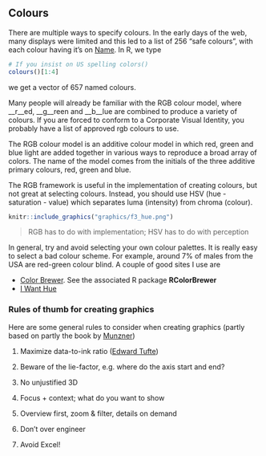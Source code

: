
## Colours

There are multiple ways to specify colours. In the early days of the web, 
many displays were limited and this led to a list of 256 "safe colours", with
each colour having it's on [Name](https://en.wikipedia.org/wiki/Web_colors). In R, 
we type

```r
# If you insist on US spelling colors()
colours()[1:4]
```

we get a vector of 657 named colours.

Many people will already be familiar with the RGB colour model, where __r__ed, __g__reen and __b__lue 
are combined to produce a variety of colours. If you are forced to conform to a Corporate Visual Identity, 
you probably have a list of approved rgb colours to use. 

The RGB colour model is an additive colour model in which red, green and blue light are added together in various ways to reproduce a broad array of colors. The name of the model comes from the initials of the three additive primary colours, red, green and blue.

The RGB framework is useful in the implementation of creating colours, but not great
at selecting colours. Instead, you should use HSV (hue - saturation - value) 
which separates luma (intensity) from chroma (colour).

```r
knitr::include_graphics("graphics/f3_hue.png")
```

> RGB has to do with implementation; HSV has to do with perception

In general, try and avoid selecting your own colour palettes. It is really easy 
to select a bad colour scheme. For example, around 7% of males from the USA are
red-green colour blind. A couple of good sites I use are

 * [Color Brewer](http://colorbrewer2.org/). See the associated R package **RColorBrewer**
 * [I Want Hue](http://tools.medialab.sciences-po.fr/iwanthue/)
 

### Rules of thumb for creating graphics {-}

Here are some general rules to consider when creating graphics (partly based on partly the book by [Munzner](http://amzn.to/2v3DBJX))

1. Maximize data-to-ink ratio ([Edward Tufte](http://amzn.to/2uE78sh))

2. Beware of the lie-factor, e.g. where do the axis start and end?

3. No unjustified 3D

4. Focus + context; what do you want to show

5. Overview first, zoom & filter, details on demand

6. Don’t over engineer

7. Avoid Excel!
















<!-- Number of points – should you summarize? -->
<!-- Transparency -->
<!-- log scales -->
